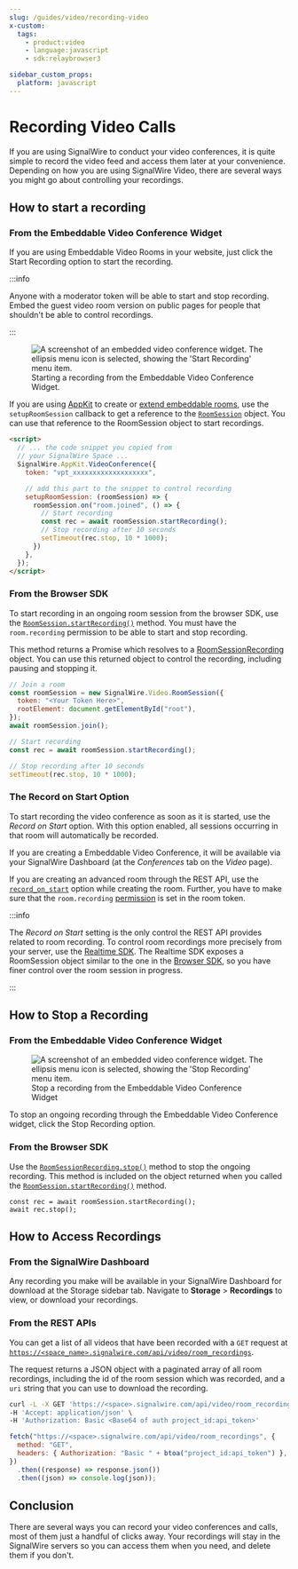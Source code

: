 ```yaml
---
slug: /guides/video/recording-video
x-custom:
  tags:
    - product:video
    - language:javascript
    - sdk:relaybrowser3

sidebar_custom_props:
  platform: javascript
---
```




# Recording Video Calls

If you are using SignalWire to conduct your video conferences, it is quite simple to record the video feed and access them later
at your convenience. Depending on how you are using SignalWire Video, there are several ways you might go about controlling your recordings.

## How to start a recording

### From the Embeddable Video Conference Widget

If you are using Embeddable Video Rooms in your website, just click the Start Recording option to start the recording.

:::info

Anyone with a moderator token will be able to start and stop recording. Embed the guest video
room version on public pages for people that shouldn't be able to control recordings.

:::

<figure>
  <img 
    className="img-400" 
    src={require("./pvc-start.webP").default}
    alt="A screenshot of an embedded video conference widget. The ellipsis menu icon is selected, showing the 'Start Recording' menu item." 
  />
  <figcaption>
    Starting a recording from the Embeddable Video Conference Widget.
  </figcaption>
</figure>

If you are using [AppKit](https://www.npmjs.com/package/@signalwire/app-kit) to create or [extend embeddable rooms](/video/getting-started/extending-rooms-with-custom-code),
use the `setupRoomSession` callback to get a reference to the [`RoomSession`](/sdks/browser-sdk/video/room-session) object.
You can use that reference to the RoomSession object to start recordings.

```html
<script>
  // ... the code snippet you copied from
  // your SignalWire Space ...
  SignalWire.AppKit.VideoConference({
    token: "vpt_xxxxxxxxxxxxxxxxxxx",

    // add this part to the snippet to control recording
    setupRoomSession: (roomSession) => {
      roomSession.on("room.joined", () => {
        // Start recording
        const rec = await roomSession.startRecording();
        // Stop recording after 10 seconds
        setTimeout(rec.stop, 10 * 1000);
      })
    },
  });
</script>
```

### From the Browser SDK

To start recording in an ongoing room session from the browser SDK, use the [`RoomSession.startRecording()`](/sdks/browser-sdk/video/room-session#startrecording) method. You must have the `room.recording` permission to be able to start and stop recording.

This method returns a Promise which resolves to a [RoomSessionRecording](/sdks/browser-sdk/video/room-session-recording) object. You can use this returned object to control the recording, including pausing and stopping it.

```javascript
// Join a room
const roomSession = new SignalWire.Video.RoomSession({
  token: "<Your Token Here>",
  rootElement: document.getElementById("root"),
});
await roomSession.join();

// Start recording
const rec = await roomSession.startRecording();

// Stop recording after 10 seconds
setTimeout(rec.stop, 10 * 1000);
```

### The Record on Start Option

To start recording the video conference as soon as it is started, use the _Record on Start_ option. With this option enabled,
all sessions occurring in that room will automatically be recorded.

If you are creating a Embeddable Video Conference, it will be available via your SignalWire Dashboard (at the
_Conferences_ tab on the _Video_ page).

If you are creating an advanced room through the REST API, use the
[`record_on_start`](/rest/signalwire-rest/endpoints/video/create-room) option while creating the room. Further, you have to make
sure that the `room.recording` [permission](/rest/signalwire-rest/overview/permissions) is set in the room token.

:::info

The _Record on Start_ setting is the only control the REST API provides related to room recording. To control room recordings more
precisely from your server, use the [Realtime SDK](/sdks/realtime-sdk/video/roomsession). The Realtime SDK
exposes a RoomSession object similar to the one in the [Browser SDK](/sdks/browser-sdk/video/room-session), so you
have finer control over the room session in progress.

:::

## How to Stop a Recording

### From the Embeddable Video Conference Widget

<figure>
  <img 
    className="img-400" 
    src={require("./pvc-stop.webP").default}
    alt="A screenshot of an embedded video conference widget. The ellipsis menu icon is selected, showing the 'Stop Recording' menu item."
  />
  <figcaption>Stop a recording from the Embeddable Video Conference Widget</figcaption>
</figure>

To stop an ongoing recording through the Embeddable Video Conference widget,
click the Stop Recording option.

### From the Browser SDK

Use the [`RoomSessionRecording.stop()`](/sdks/browser-sdk/video/room-session-recording) method to stop
the ongoing recording. This method is included on the object returned when you called the
[`RoomSession.startRecording()`](/sdks/browser-sdk/video/room-session#startrecording) method.

```
const rec = await roomSession.startRecording();
await rec.stop();
```

## How to Access Recordings

### From the SignalWire Dashboard

Any recording you make will be available in your SignalWire Dashboard for download at the Storage sidebar tab. Navigate to **Storage** > **Recordings** to view, or download your recordings.

### From the REST APIs

You can get a list of all videos that have been recorded with a `GET` request at
[`https://<space_name>.signalwire.com/api/video/room_recordings`](/rest/signalwire-rest/endpoints/video/list-room-recordings-by-session).

The request returns a JSON object with a paginated array of all room recordings, including the id of the room
session which was recorded, and a `uri` string that you can use to download the recording.


<Tabs groupId="pvc-vs-sdk">
  <TabItem value="curl" label="curl" default>

```bash
curl -L -X GET 'https://<space>.signalwire.com/api/video/room_recordings' \
-H 'Accept: application/json' \
-H 'Authorization: Basic <Base64 of auth project_id:api_token>'
```

  </TabItem>
  <TabItem value="fetch" label="fetch">

```javascript
fetch("https://<space>.signalwire.com/api/video/room_recordings", {
  method: "GET",
  headers: { Authorization: "Basic " + btoa("project_id:api_token") },
})
  .then((response) => response.json())
  .then((json) => console.log(json));
```

  </TabItem>
</Tabs>

## Conclusion

There are several ways you can record your video conferences and calls, most of them just a handful of
clicks away. Your recordings will stay in the SignalWire servers so you can access them when you need, and
delete them if you don't.
